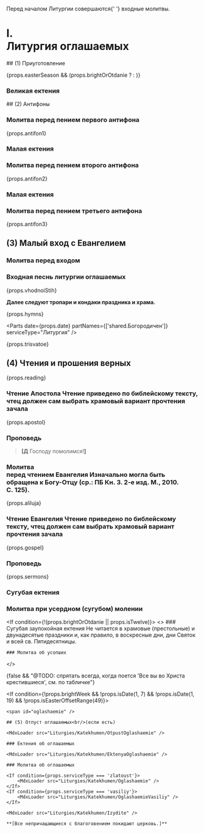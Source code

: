 
<br />
<Note>
    Перед началом Литургии совершаются{' '}
    <Link style={{ textDecoration: 'underline' }} to={`/date/${props.date}/service/vhodOblachenie`}>
        входные молитвы.
    </Link>
</Note>

# I. <br/> Литургия оглашаемых

<If condition={!props.easterSeason}>
  ## (1) Приуготовление

  <MdxLoader src="Liturgies/Katekhumen/Priugotovl" isEasterOffsetRange={props.isEasterOffsetRange} />
</If>

<MdxLoader src="Liturgies/Katekhumen/Vozglas" />

{props.easterSeason && (props.brightOrOtdanie ? <MdxLoader src="Shared/DaVosstanetBog" /> : <MdxLoader src="Shared/EasterTroparion3x" />)}

### Великая ектения

<MdxLoader src="Liturgies/Katekhumen/VelikajaEktenia" />

<span id="antifon1" />
## (2) Антифоны

### Молитва перед пением первого антифона

<MdxLoader src="Liturgies/Katekhumen/Molitva1" />

{props.antifon1}

### Малая ектения

<MdxLoader src="Liturgies/Katekhumen/MalajaEktenia" />

<span id="antifon2" />

### Молитва перед пением второго антифона

<MdxLoader src="Liturgies/Katekhumen/Molitva2" />

{props.antifon2}

### Малая ектения

<MdxLoader src="Liturgies/Katekhumen/MalajaEktenia" />

<span id="antifon3" />

### Молитва перед пением третьего антифона

<MdxLoader src="Liturgies/Katekhumen/Molitva3" />

{props.antifon3}

<span id="malyVhod" />

## (3) Малый вход с Евангелием

<MdxLoader src="Liturgies/Katekhumen/PredMalijVhod" />

### Молитва перед входом

<MdxLoader src="Liturgies/Katekhumen/MalijVhod" />

### Входная песнь литургии оглашаемых

{props.vhodnoiStih}

**Далее следуют тропари и кондаки праздника и храма.**

{props.hymns}

<Parts date={props.date} partNames={['shared.Богородичен']} serviceType="Литургия" />

{props.trisvatoe}

## (4) Чтения и прошения верных

{props.reading}

### Чтение Апостола <Tooltip>Чтение приведено по библейскому тексту, чтец должен сам выбрать храмовый вариант прочтения зачала</Tooltip>

<div
    className={props.css`
        margin: 0 5px;
    `}
>
    {props.apostol}
</div>

<MdxLoader src="Liturgies/Katekhumen/MirTebeApostol" />

### Проповедь

> **[Д** Господу помолимся!**]**

<span id="gospel" />

### Молитва <br />перед чтением Евангелия <Tooltip>Изначально могла быть обращена к Богу-Отцу (ср.: ПБ Кн.&nbsp;3. 2-е изд. М., 2010. С.&nbsp;125).</Tooltip>

<MdxLoader src="Liturgies/Katekhumen/BeforeGospel" />

<MdxLoader src="Liturgies/Katekhumen/BlessBeforeGosp" />

{props.aliluja}

<MdxLoader src="Liturgies/Katekhumen/PremBeforeGospel" />

### Чтение Евангелия <Tooltip>Чтение приведено по библейскому тексту, чтец должен сам выбрать храмовый вариант прочтения зачала</Tooltip>

<div
    className={props.css`
        margin: 0 5px;
    `}
>
    {props.gospel}
</div>

<MdxLoader src="Liturgies/Katekhumen/MirTebeBlag" />

### Проповедь

{props.sermons}

### Сугубая ектения

<MdxLoader src="Liturgies/Katekhumen/SugubajaEktenia" />

### Молитва при усердном (сугубом) молении

<MdxLoader src="Liturgies/Katekhumen/Userdnaya" />

<If condition={!(props.brightOrOtdanie || props.isTwelve)}>
  <>
    ### Cугубая заупокойная ектения <Tooltip>Не читается в храмовые (престольные) и двунадесятые праздники и, как правило, в воскресные дни, дни Святок и всей св. Пятидесятницы.</Tooltip>

<MdxLoader src="Liturgies/Katekhumen/Zaupokoynaya" />

    ### Молитва об усопших

<MdxLoader src="Liturgies/Katekhumen/Usopshiye" />  </>
</If>

{false && "@TODO: спрятать всегда, когда поется 'Все вы во Христа крестившиеся', см. по табличке"}

<If condition={!props.brightWeek && !props.isDate(1, 7) && !props.isDate(1, 19) && !props.isEasterOffsetRange(49)}>

    <span id="oglashaemie" />

    ## (5) Отпуст оглашаемых<br/>(если есть)

    <MdxLoader src="Liturgies/Katekhumen/OtpustOglashaemie" />

    ### Ектения об оглашаемых

    <MdxLoader src="Liturgies/Katekhumen/EktenyaOglashaemie" />

    ### Молитва об оглашаемых

    <If condition={props.serviceType === 'zlatoust'}>
        <MdxLoader src="Liturgies/Katekhumen/Oglashaemie" />
    </If>
    <If condition={props.serviceType === 'vasiliy'}>
        <MdxLoader src="Liturgies/Katekhumen/OglashaemieVasiliy" />
    </If>

    <MdxLoader src="Liturgies/Katekhumen/Izydite" />

    **[Все непричащающиеся с благоговением покидают цер­ковь.]**

</If>
